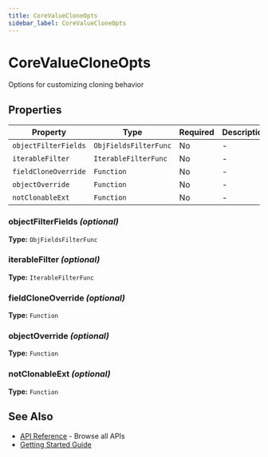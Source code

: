 ```yaml
---
title: CoreValueCloneOpts
sidebar_label: CoreValueCloneOpts
---
```



# CoreValueCloneOpts

Options for customizing cloning behavior

## Properties

<Tabs>
  <TabItem value="overview" label="Overview" default>

| Property | Type | Required | Description |
|----------|------|----------|-------------|
| `objectFilterFields` | `ObjFieldsFilterFunc` | No | - |
| `iterableFilter` | `IterableFilterFunc` | No | - |
| `fieldCloneOverride` | `Function` | No | - |
| `objectOverride` | `Function` | No | - |
| `notClonableExt` | `Function` | No | - |

  </TabItem>
  <TabItem value="details" label="Details">

### objectFilterFields *(optional)*

**Type:** `ObjFieldsFilterFunc`

### iterableFilter *(optional)*

**Type:** `IterableFilterFunc`

### fieldCloneOverride *(optional)*

**Type:** `Function`

### objectOverride *(optional)*

**Type:** `Function`

### notClonableExt *(optional)*

**Type:** `Function`

  </TabItem>
</Tabs>

## See Also

- [API Reference](/api) - Browse all APIs
- [Getting Started Guide](/tutorial)
